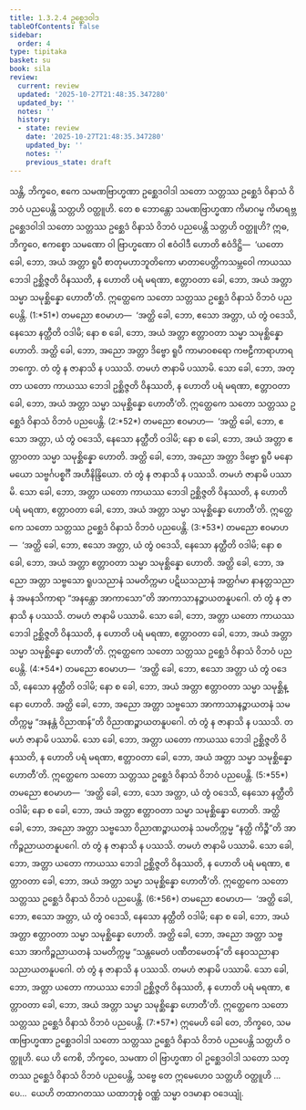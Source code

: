 ```yaml
---
title: 1.3.2.4 ဥစ္ဆေဒဝါဒ
tableOfContents: false
sidebar:
  order: 4
type: tipitaka
basket: su
book: sila
review:
  current: review
  updated: '2025-10-27T21:48:35.347280'
  updated_by: ''
  notes: ''
  history:
  - state: review
    date: '2025-10-27T21:48:35.347280'
    updated_by: ''
    notes: ''
    previous_state: draft
---
```



<ReviewStatus review={frontmatter.review} showDetails={true} />

<HypothesisAnnotation frontmatter={frontmatter} />

<DynamicBreadcrumb />

<Division number="84" book="sila" e="ch" v="6" p="30">

<Paragraph number="157" book="sila">
သန္တိ, ဘိက္ခဝေ, ဧကေ သမဏဗြာဟ္မဏာ ဥစ္ဆေဒဝါဒါ သတော <Emphasis>သတ္တဿ ဥစ္ဆေဒံ</Emphasis> ဝိနာသံ ဝိဘဝံ ပညပေန္တိ သတ္တဟိ ဝတ္ထူဟိ. တေ စ ဘောန္တော သမဏဗြာဟ္မဏာ ကိမာဂမ္မ ကိမာရဗ္ဘ ဥစ္ဆေဒဝါဒါ သတော သတ္တဿ ဥစ္ဆေဒံ ဝိနာသံ ဝိဘဝံ ပညပေန္တိ သတ္တဟိ ဝတ္ထူဟိ?
</Paragraph>

</Division>
<Division number="85" book="sila" e="ch" v="6" p="31">

<Paragraph number="158" book="sila">
ဣဓ, ဘိက္ခဝေ, ဧကစ္စော သမဏော ဝါ ဗြာဟ္မဏော ဝါ ဧဝံဝါဒီ ဟောတိ ဧဝံဒိဋ္ဌိ—  ‘ယတော ခေါ, ဘော, အယံ <Emphasis>အတ္တာ ရူပီ စာတုမဟာဘူတိကော</Emphasis> မာတာပေတ္တိကသမ္ဘဝေါ <Emphasis>ကာယဿ ဘေဒါ ဥစ္ဆိဇ္ဇတိ</Emphasis> ဝိနဿတိ, န ဟောတိ ပရံ မရဏာ, ဧတ္တာဝတာ ခေါ, ဘော, အယံ အတ္တာ သမ္မာ သမုစ္ဆိန္နော ဟောတီ’တိ. ဣတ္ထေကေ သတော သတ္တဿ ဥစ္ဆေဒံ ဝိနာသံ ဝိဘဝံ ပညပေန္တိ. (1:*51*)
</Paragraph>

</Division>
<Division number="86" book="sila" e="ch" v="6" p="31">

<Paragraph number="159" book="sila">
တမညော ဧဝမာဟ—  ‘အတ္ထိ ခေါ, ဘော, ဧသော အတ္တာ, ယံ တွံ ဝဒေသိ, နေသော နတ္ထီတိ ဝဒါမိ; နော စ ခေါ, ဘော, အယံ အတ္တာ ဧတ္တာဝတာ သမ္မာ သမုစ္ဆိန္နော ဟောတိ. အတ္ထိ ခေါ, ဘော, အညော <Emphasis>အတ္တာ ဒိဗ္ဗော ရူပီ ကာမာဝစရော</Emphasis> ကဗဠီကာရာဟာရဘက္ခော. တံ တွံ န ဇာနာသိ န ပဿသိ. တမဟံ ဇာနာမိ ပဿာမိ. သော ခေါ, ဘော, အတ္တာ ယတော <Emphasis>ကာယဿ ဘေဒါ ဥစ္ဆိဇ္ဇတိ</Emphasis> ဝိနဿတိ, န ဟောတိ ပရံ မရဏာ, ဧတ္တာဝတာ ခေါ, ဘော, အယံ အတ္တာ သမ္မာ သမုစ္ဆိန္နော ဟောတီ’တိ. ဣတ္ထေကေ သတော သတ္တဿ ဥစ္ဆေဒံ ဝိနာသံ ဝိဘဝံ ပညပေန္တိ. (2:*52*)
</Paragraph>

</Division>
<Division number="87" book="sila" e="ch" v="6" p="31">

<Paragraph number="160" book="sila">
တမညော ဧဝမာဟ—  ‘အတ္ထိ ခေါ, ဘော, ဧသော အတ္တာ, ယံ တွံ ဝဒေသိ, နေသော နတ္ထီတိ ဝဒါမိ; နော စ ခေါ, ဘော, အယံ အတ္တာ ဧတ္တာဝတာ သမ္မာ သမုစ္ဆိန္နော ဟောတိ. အတ္ထိ ခေါ, ဘော, အညော <Emphasis>အတ္တာ ဒိဗ္ဗော ရူပီ မနောမယော</Emphasis> သဗ္ဗင်္ဂပစ္စင်္ဂီ အဟီနိန္ဒြိယော. တံ တွံ န ဇာနာသိ န ပဿသိ. တမဟံ ဇာနာမိ ပဿာမိ. သော ခေါ, ဘော, အတ္တာ ယတော <Emphasis>ကာယဿ ဘေဒါ ဥစ္ဆိဇ္ဇတိ</Emphasis> ဝိနဿတိ, န ဟောတိ ပရံ မရဏာ, ဧတ္တာဝတာ ခေါ, ဘော, အယံ အတ္တာ သမ္မာ သမုစ္ဆိန္နော ဟောတီ’တိ. ဣတ္ထေကေ သတော သတ္တဿ ဥစ္ဆေဒံ ဝိနာသံ ဝိဘဝံ ပညပေန္တိ. (3:*53*)
</Paragraph>

</Division>
<Division number="88" book="sila" e="ch" v="6" p="31">

<Paragraph number="161" book="sila">
တမညော ဧဝမာဟ—  ‘အတ္ထိ ခေါ, ဘော, ဧသော အတ္တာ, ယံ တွံ ဝဒေသိ, နေသော နတ္ထီတိ ဝဒါမိ; နော စ ခေါ, ဘော, အယံ အတ္တာ ဧတ္တာဝတာ သမ္မာ သမုစ္ဆိန္နော ဟောတိ. အတ္ထိ ခေါ, ဘော, အညော <Emphasis>အတ္တာ</Emphasis> သဗ္ဗသော ရူပသညာနံ သမတိက္ကမာ ပဋိဃသညာနံ အတ္ထင်္ဂမာ နာနတ္တသညာနံ အမနသိကာရာ “အနန္တော အာကာသော”တိ <Emphasis>အာကာသာနဉ္စာယတနူပဂေါ</Emphasis>. တံ တွံ န ဇာနာသိ န ပဿသိ. တမဟံ ဇာနာမိ ပဿာမိ. သော ခေါ, ဘော, အတ္တာ ယတော <Emphasis>ကာယဿ ဘေဒါ ဥစ္ဆိဇ္ဇတိ</Emphasis> ဝိနဿတိ, န ဟောတိ ပရံ မရဏာ, ဧတ္တာဝတာ ခေါ, ဘော, အယံ အတ္တာ သမ္မာ သမုစ္ဆိန္နော ဟောတီ’တိ. ဣတ္ထေကေ သတော သတ္တဿ ဥစ္ဆေဒံ ဝိနာသံ ဝိဘဝံ ပညပေန္တိ. (4:*54*)
</Paragraph>

</Division>
<Division number="89" book="sila" e="ch" v="6" p="32">

<Paragraph number="162" book="sila">
တမညော ဧဝမာဟ—  ‘အတ္ထိ ခေါ, ဘော, ဧသော အတ္တာ ယံ တွံ ဝဒေသိ, နေသော နတ္ထီတိ ဝဒါမိ; နော စ ခေါ, ဘော, အယံ အတ္တာ ဧတ္တာဝတာ သမ္မာ သမုစ္ဆိန္နော ဟောတိ. အတ္ထိ ခေါ, ဘော, အညော <Emphasis>အတ္တာ</Emphasis> သဗ္ဗသော အာကာသာနဉ္စာယတနံ သမတိက္ကမ္မ “အနန္တံ ဝိညာဏန်”တိ <Emphasis>ဝိညာဏဉ္စာယတနူပဂေါ</Emphasis>. တံ တွံ န ဇာနာသိ န ပဿသိ. တမဟံ ဇာနာမိ ပဿာမိ. သော ခေါ, ဘော, အတ္တာ ယတော <Emphasis>ကာယဿ ဘေဒါ ဥစ္ဆိဇ္ဇတိ</Emphasis> ဝိနဿတိ, န ဟောတိ ပရံ မရဏာ, ဧတ္တာဝတာ ခေါ, ဘော, အယံ အတ္တာ သမ္မာ သမုစ္ဆိန္နော ဟောတီ’တိ. ဣတ္ထေကေ သတော သတ္တဿ ဥစ္ဆေဒံ ဝိနာသံ ဝိဘဝံ ပညပေန္တိ. (5:*55*)
</Paragraph>

</Division>
<Division number="90" book="sila" e="ch" v="6" p="32">

<Paragraph number="163" book="sila">
တမညော ဧဝမာဟ—  ‘အတ္ထိ ခေါ, ဘော, သော အတ္တာ, ယံ တွံ ဝဒေသိ, နေသော နတ္ထီတိ ဝဒါမိ; နော စ ခေါ, ဘော, အယံ အတ္တာ ဧတ္တာဝတာ သမ္မာ သမုစ္ဆိန္နော ဟောတိ. အတ္ထိ ခေါ, ဘော, အညော <Emphasis>အတ္တာ</Emphasis> သဗ္ဗသော ဝိညာဏဉ္စာယတနံ သမတိက္ကမ္မ “နတ္ထိ ကိဉ္စီ”တိ <Emphasis>အာကိဉ္စညာယတနူပဂေါ</Emphasis>. တံ တွံ န ဇာနာသိ န ပဿသိ. တမဟံ ဇာနာမိ ပဿာမိ. သော ခေါ, ဘော, အတ္တာ ယတော <Emphasis>ကာယဿ ဘေဒါ ဥစ္ဆိဇ္ဇတိ</Emphasis> ဝိနဿတိ, န ဟောတိ ပရံ မရဏာ, ဧတ္တာဝတာ ခေါ, ဘော, အယံ အတ္တာ သမ္မာ သမုစ္ဆိန္နော ဟောတီ’တိ. ဣတ္ထေကေ သတော သတ္တဿ ဥစ္ဆေဒံ ဝိနာသံ ဝိဘဝံ ပညပေန္တိ. (6:*56*)
</Paragraph>

</Division>
<Division number="91" book="sila" e="ch" v="6" p="32">

<Paragraph number="164" book="sila">
တမညော ဧဝမာဟ—  ‘အတ္ထိ ခေါ, ဘော, ဧသော အတ္တာ, ယံ တွံ ဝဒေသိ, နေသော နတ္ထီတိ ဝဒါမိ; နော စ ခေါ, ဘော, အယံ အတ္တာ ဧတ္တာဝတာ သမ္မာ သမုစ္ဆိန္နော ဟောတိ. အတ္ထိ ခေါ, ဘော, အညော <Emphasis>အတ္တာ</Emphasis> သဗ္ဗသော အာကိဉ္စညာယတနံ သမတိက္ကမ္မ “သန္တမေတံ ပဏီတမေတန်”တိ <Emphasis>နေဝသညာနာသညာယတနူပဂေါ</Emphasis>. တံ တွံ န ဇာနာသိ န ပဿသိ. တမဟံ ဇာနာမိ ပဿာမိ. သော ခေါ, ဘော, အတ္တာ ယတော <Emphasis>ကာယဿ ဘေဒါ ဥစ္ဆိဇ္ဇတိ</Emphasis> ဝိနဿတိ, န ဟောတိ ပရံ မရဏာ, ဧတ္တာဝတာ ခေါ, ဘော, အယံ အတ္တာ သမ္မာ သမုစ္ဆိန္နော ဟောတီ’တိ. ဣတ္ထေကေ သတော သတ္တဿ ဥစ္ဆေဒံ ဝိနာသံ ဝိဘဝံ ပညပေန္တိ. (7:*57*)
</Paragraph>

</Division>
<Division number="92" book="sila" e="ch" v="6" p="33">

<Paragraph number="165" book="sila">
ဣမေဟိ ခေါ တေ, ဘိက္ခဝေ, သမဏဗြာဟ္မဏာ ဥစ္ဆေဒဝါဒါ သတော သတ္တဿ ဥစ္ဆေဒံ ဝိနာသံ ဝိဘဝံ ပညပေန္တိ သတ္တဟိ ဝတ္ထူဟိ. ယေ ဟိ ကေစိ, ဘိက္ခဝေ, သမဏာ ဝါ ဗြာဟ္မဏာ ဝါ ဥစ္ဆေဒဝါဒါ သတော သတ္တဿ ဥစ္ဆေဒံ ဝိနာသံ ဝိဘဝံ ပညပေန္တိ, သဗ္ဗေ တေ ဣမေဟေဝ သတ္တဟိ ဝတ္ထူဟိ …ပေ…  ယေဟိ တထာဂတဿ ယထာဘုစ္စံ ဝဏ္ဏံ သမ္မာ ဝဒမာနာ ဝဒေယျုံ.
</Paragraph>
</Division>